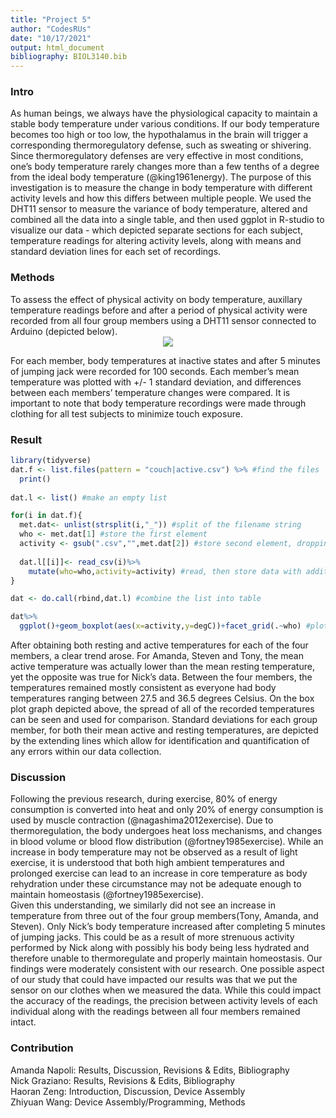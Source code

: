 ```yaml
---
title: "Project 5"
author: "CodesRUs"
date: "10/17/2021"
output: html_document
bibliography: BIOL3140.bib
---
```

### Intro
As human beings, we always have the physiological capacity to maintain a stable body temperature under various conditions. If our body temperature becomes too high or too low, the hypothalamus in the brain will trigger a corresponding thermoregulatory defense, such as sweating or shivering. Since thermoregulatory defenses are very effective in most conditions, one's body temperature rarely changes more than a few tenths of a degree from the ideal body temperature (@king1961energy). The purpose of this investigation is to measure the change in body temperature with different activity levels and how this differs between multiple people. We used the DHT11 sensor to measure the variance of body temperature, altered and combined all the data into a single table, and then used ggplot in R-studio to visualize our data - which depicted separate sections for each subject, temperature readings for altering activity levels, along with means and standard deviation lines for each set of recordings. 

### Methods 
To assess the effect of physical activity on body temperature, auxillary temperature readings before and after a period of physical activity were recorded from all four group members using a DHT11 sensor connected to Arduino (depicted below).  
<center>
![](Arduino_Uno.png)  
</center>
For each member, body temperatures at inactive states and after 5 minutes of jumping jack were recorded for 100 seconds. Each member’s mean temperature was plotted with +/- 1 standard deviation, and differences between each members’ temperature changes were compared. It is important to note that body temperature recordings were made through clothing for all test subjects to minimize touch exposure. 

### Result 
```r
library(tidyverse)
dat.f <- list.files(pattern = "couch|active.csv") %>% #find the files
  print()
  
dat.l <- list() #make an empty list

for(i in dat.f){
  met.dat<- unlist(strsplit(i,"_")) #split of the filename string
  who <- met.dat[1] #store the first element
  activity <- gsub(".csv","",met.dat[2]) #store second element, dropping CSV with gsub()
  
  dat.l[[i]]<- read_csv(i)%>%
    mutate(who=who,activity=activity) #read, then store data with additional columns of metada in list as position unique to i
}

dat <- do.call(rbind,dat.l) #combine the list into table
```
```r

dat%>%
  ggplot()+geom_boxplot(aes(x=activity,y=degC))+facet_grid(.~who) #plot to see what we get

```
  
After obtaining both resting and active temperatures for each of the four members, a clear trend arose. For Amanda, Steven and Tony, the mean active temperature was actually lower than the mean resting temperature, yet the opposite was true for Nick's data. Between the four members, the temperatures remained mostly consistent as everyone had body temperatures ranging between 27.5 and 36.5 degrees Celsius. On the box plot graph depicted above, the spread of all of the recorded temperatures can be seen and used for comparison. Standard deviations for each group member, for both their mean active and resting temperatures, are depicted by the extending lines which allow for identification and quantification of any errors within our data collection. 

### Discussion
Following the previous research, during exercise, 80% of energy consumption is converted into heat and only 20% of energy consumption is used by muscle contraction (@nagashima2012exercise). Due to thermoregulation, the body undergoes heat loss mechanisms, and changes in blood volume or blood flow distribution (@fortney1985exercise). While an increase in body temperature may not be observed as a result of light exercise, it is understood that both high ambient temperatures and prolonged exercise can lead to an increase in core temperature as body rehydration under these circumstance may not be adequate enough to maintain homeostasis (@fortney1985exercise).  
Given this understanding, we similarly did not see an increase in temperature from three out of the four group members(Tony, Amanda, and Steven). Only Nick’s body temperature increased after completing 5 minutes of jumping jacks. This could be as a result of more strenuous activity performed by Nick along with possibly his body being less hydrated and therefore unable to thermoregulate and properly maintain homeostasis. Our findings were moderately consistent with our research. One possible aspect of our study that could have impacted our results was that we put the sensor on our clothes when we measured the data. While this could impact the accuracy of the readings, the precision between activity levels of each individual along with the readings between all four members remained intact.


### Contribution
Amanda Napoli: Results, Discussion, Revisions & Edits, Bibliography  
Nick Graziano: Results, Revisions & Edits, Bibliography  
Haoran Zeng: Introduction, Discussion, Device Assembly  
Zhiyuan Wang: Device Assembly/Programming, Methods  

